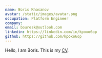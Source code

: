 ```yaml
---
name: Boris Khasanov
avatar: /static/images/avatar.png
occupation: Platform Engineer
company:
email: bouresk@outlook.com
linkedin: https://linkedin.com/in/kpoxo6op
github: https://github.com/kpoxo6op
---
```


Hello, I am Boris. This is my [CV](https://github.com/kpoxo6op/cv/releases/latest/download/cv-boris-khasanov.pdf).
